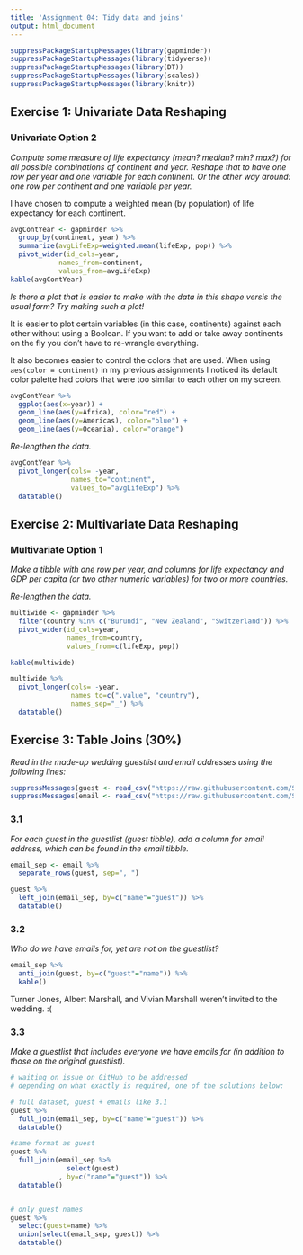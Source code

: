 ```yaml
---
title: 'Assignment 04: Tidy data and joins'
output: html_document
---
```


```r
suppressPackageStartupMessages(library(gapminder))
suppressPackageStartupMessages(library(tidyverse))
suppressPackageStartupMessages(library(DT))
suppressPackageStartupMessages(library(scales))
suppressPackageStartupMessages(library(knitr))
```


## Exercise 1: Univariate Data Reshaping


### Univariate Option 2

*Compute some measure of life expectancy (mean? median? min? max?) for all possible combinations of continent and year. Reshape that to have one row per year and one variable for each continent. Or the other way around: one row per continent and one variable per year.*

I have chosen to compute a weighted mean (by population) of life expectancy for each continent.

```r
avgContYear <- gapminder %>% 
  group_by(continent, year) %>% 
  summarize(avgLifeExp=weighted.mean(lifeExp, pop)) %>% 
  pivot_wider(id_cols=year,
            names_from=continent,
            values_from=avgLifeExp)
kable(avgContYear)
```

*Is there a plot that is easier to make with the data in this shape versis the usual form? Try making such a plot!*

It is easier to plot certain variables (in this case, continents) against each other without using a Boolean. If you want to add or take away continents on the fly you don't have to re-wrangle everything. 

It also becomes easier to control the colors that are used. When using `aes(color = continent)` in my previous assignments I noticed its default color palette had colors that were too similar to each other on my screen.

```r
avgContYear %>% 
  ggplot(aes(x=year)) +
  geom_line(aes(y=Africa), color="red") +
  geom_line(aes(y=Americas), color="blue") +
  geom_line(aes(y=Oceania), color="orange")
```

*Re-lengthen the data.*

```r
avgContYear %>% 
  pivot_longer(cols= -year,
               names_to="continent",
               values_to="avgLifeExp") %>% 
  datatable()
```



## Exercise 2: Multivariate Data Reshaping


### Multivariate Option 1

*Make a tibble with one row per year, and columns for life expectancy and GDP per capita (or two other numeric variables) for two or more countries.*

*Re-lengthen the data.*
    
```r
multiwide <- gapminder %>% 
  filter(country %in% c("Burundi", "New Zealand", "Switzerland")) %>% 
  pivot_wider(id_cols=year,
              names_from=country,
              values_from=c(lifeExp, pop))

kable(multiwide)

multiwide %>% 
  pivot_longer(cols= -year,
               names_to=c(".value", "country"),
               names_sep="_") %>% 
  datatable()
```



## Exercise 3: Table Joins (30%)

*Read in the made-up wedding guestlist and email addresses using the following lines:*

```r
suppressMessages(guest <- read_csv("https://raw.githubusercontent.com/STAT545-UBC/Classroom/master/data/wedding/attend.csv"))
suppressMessages(email <- read_csv("https://raw.githubusercontent.com/STAT545-UBC/Classroom/master/data/wedding/emails.csv"))
```


### 3.1 

*For each guest in the guestlist (guest tibble), add a column for email address, which can be found in the email tibble.*

```r
email_sep <- email %>% 
  separate_rows(guest, sep=", ")

guest %>% 
  left_join(email_sep, by=c("name"="guest")) %>% 
  datatable()
```


### 3.2 

*Who do we have emails for, yet are not on the guestlist?*

```r
email_sep %>% 
  anti_join(guest, by=c("guest"="name")) %>% 
  kable()
```

Turner Jones, Albert Marshall, and Vivian Marshall weren't invited to the wedding. :(

### 3.3

*Make a guestlist that includes everyone we have emails for (in addition to those on the original guestlist).*

```r
# waiting on issue on GitHub to be addressed
# depending on what exactly is required, one of the solutions below:

# full dataset, guest + emails like 3.1
guest %>% 
  full_join(email_sep, by=c("name"="guest")) %>% 
  datatable()

#same format as guest
guest %>% 
  full_join(email_sep %>% 
              select(guest)
            , by=c("name"="guest")) %>% 
  datatable()


# only guest names
guest %>% 
  select(guest=name) %>% 
  union(select(email_sep, guest)) %>% 
  datatable()
```

